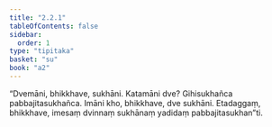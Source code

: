 ```yaml
---
title: "2.2.1"
tableOfContents: false
sidebar:
  order: 1
type: "tipitaka"
basket: "su"
book: "a2"
---
```



<DynamicBreadcrumb />

<Division number="65" book="a2" bookNo="15" page="79">

<Paragraph number="145" book="a2">
“Dvemāni, bhikkhave, sukhāni. Katamāni dve? Gihisukhañca pabbajitasukhañca. Imāni kho, bhikkhave, dve sukhāni. Etadaggaṃ, bhikkhave, imesaṃ dvinnaṃ sukhānaṃ yadidaṃ pabbajitasukhan”ti.
</Paragraph>
</Division>